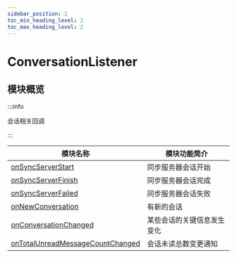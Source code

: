 ```yaml
---
sidebar_position: 2
toc_min_heading_level: 2
toc_max_heading_level: 2
---
```


# ConversationListener

## 模块概览

:::info

会话相关回调

:::

| 模块名称                                                                                    | 模块功能简介               |
| ------------------------------------------------------------------------------------------- | -------------------------- |
| [onSyncServerStart](docs/sdks/Callback/onSyncServerStart.mdx)                               | 同步服务器会话开始         |
| [onSyncServerFinish](docs/sdks/Callback/onSyncServerFinish.mdx)                             | 同步服务器会话完成         |
| [onSyncServerFailed](docs/sdks/Callback/onSyncServerFailed.mdx)                             | 同步服务器会话失败         |
| [onNewConversation](docs/sdks/Callback/onNewConversation.mdx)                               | 有新的会话                 |
| [onConversationChanged](docs/sdks/Callback/onConversationChanged.mdx)                       | 某些会话的关键信息发生变化 |
| [onTotalUnreadMessageCountChanged](docs/sdks/Callback/onTotalUnreadMessageCountChanged.mdx) | 会话未读总数变更通知       |

